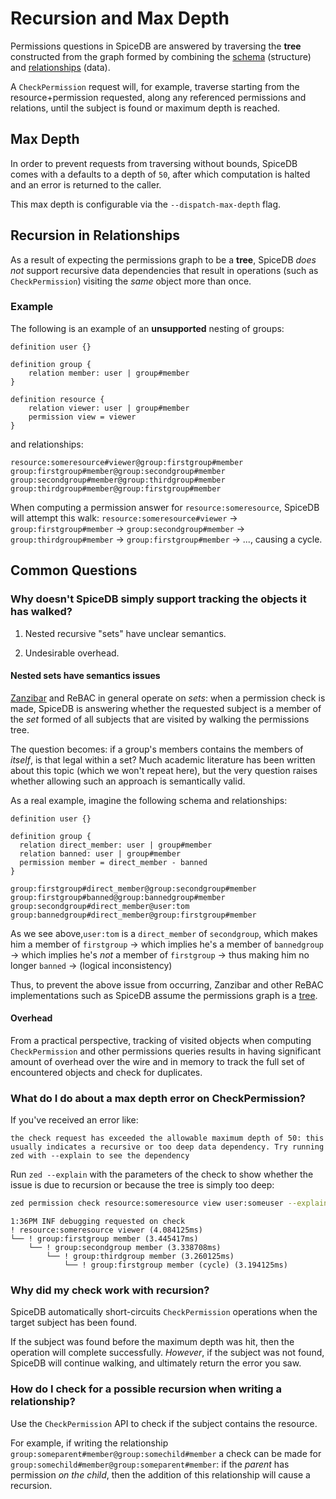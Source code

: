 # Recursion and Max Depth

Permissions questions in SpiceDB are answered by traversing the **tree** constructed from the graph formed
by combining the [schema] (structure) and [relationships] (data).

A `CheckPermission` request will, for example, traverse starting from the resource+permission requested,
along any referenced permissions and relations, until the subject is found or maximum depth is
reached.

[schema]: /spicedb/concepts/schema
[relationships]: /spicedb/concepts/relationships

## Max Depth

In order to prevent requests from traversing without bounds, SpiceDB comes with a defaults to a depth of
`50`, after which computation is halted and an error is returned to the caller.

This max depth is configurable via the `--dispatch-max-depth` flag.

## Recursion in Relationships

As a result of expecting the permissions graph to be a **tree**, SpiceDB _does not_ support recursive data dependencies that result in operations
(such as `CheckPermission`) visiting the _same_ object more than once.

### Example

The following is an example of an **unsupported** nesting of groups:

```zed
definition user {}

definition group {
	relation member: user | group#member
}

definition resource {
	relation viewer: user | group#member
	permission view = viewer
}
```

and relationships:

```
resource:someresource#viewer@group:firstgroup#member
group:firstgroup#member@group:secondgroup#member
group:secondgroup#member@group:thirdgroup#member
group:thirdgroup#member@group:firstgroup#member
```

When computing a permission answer for `resource:someresource`, SpiceDB will attempt this walk: `resource:someresource#viewer`
-> `group:firstgroup#member` -> `group:secondgroup#member` -> `group:thirdgroup#member` ->
`group:firstgroup#member` -> ..., causing a cycle.

## Common Questions

### Why doesn't SpiceDB simply support tracking the objects it has walked?

1. Nested recursive "sets" have unclear semantics.

2. Undesirable overhead.

#### Nested sets have semantics issues

[Zanzibar] and ReBAC in general operate on _sets_: when a permission check is made, SpiceDB is
answering whether the requested subject is a member of the _set_ formed of all subjects that are
visited by walking the permissions tree.

[Zanzibar]: https://zanzibar.tech

The question becomes: if a group's members contains the members of _itself_, is that legal within
a set?
Much academic literature has been written about this topic (which we won't repeat here),
but the very question raises whether allowing such an approach is semantically valid.

As a real example, imagine the following schema and relationships:

```zed
definition user {}

definition group {
  relation direct_member: user | group#member
  relation banned: user | group#member
  permission member = direct_member - banned
}
```

```
group:firstgroup#direct_member@group:secondgroup#member
group:firstgroup#banned@group:bannedgroup#member
group:secondgroup#direct_member@user:tom
group:bannedgroup#direct_member@group:firstgroup#member
```

As we see above,`user:tom` is a `direct_member` of `secondgroup`, which makes him a member
of `firstgroup` -> which implies he's a member of `bannedgroup` -> which implies he's _not_
a member of `firstgroup` -> thus making him no longer `banned` -> (logical inconsistency)

Thus, to prevent the above issue from occurring, Zanzibar and other ReBAC implementations such
as SpiceDB assume the permissions graph is a [tree].

[tree]: https://zanzibar.tech/2SMVg4W_Wx:N:k

#### Overhead

From a practical perspective, tracking of visited objects when computing `CheckPermission` and
other permissions queries results in having significant amount of overhead over the wire and in
memory to track the full set of encountered objects and check for duplicates.

### What do I do about a max depth error on CheckPermission?

If you've received an error like:

```
the check request has exceeded the allowable maximum depth of 50: this usually indicates a recursive or too deep data dependency. Try running zed with --explain to see the dependency
```

Run `zed --explain` with the parameters of the check to show whether the issue is due to recursion or because the tree is simply too deep:

```sh
zed permission check resource:someresource view user:someuser --explain
```

```ansi
1:36PM INF debugging requested on check
! resource:someresource viewer (4.084125ms)
└── ! group:firstgroup member (3.445417ms)
    └── ! group:secondgroup member (3.338708ms)
        └── ! group:thirdgroup member (3.260125ms)
            └── ! group:firstgroup member (cycle) (3.194125ms)
```

### Why did my check work with recursion?

SpiceDB automatically short-circuits `CheckPermission` operations when the target subject has been
found.

If the subject was found before the maximum depth was hit, then the operation will complete
successfully.
_However_, if the subject was not found, SpiceDB will continue walking, and ultimately return
the error you saw.

### How do I check for a possible recursion when writing a relationship?

Use the `CheckPermission` API to check if the subject contains the resource.

For example, if writing the relationship `group:someparent#member@group:somechild#member` a check
can be made for `group:somechild#member@group:someparent#member`: if the _parent_ has permission
_on the child_, then the addition of this relationship will cause a recursion.

